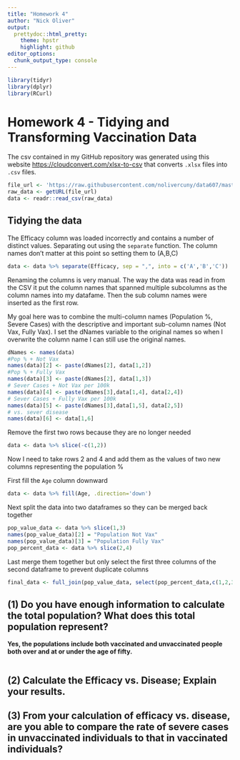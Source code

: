 ```yaml
---
title: "Homework 4"
author: "Nick Oliver"
output:
  prettydoc::html_pretty:
    theme: hpstr
    highlight: github
editor_options: 
  chunk_output_type: console
---
```

```r
library(tidyr)
library(dplyr)
library(RCurl)
```

# Homework 4 - Tidying and Transforming Vaccination Data

The csv contained in my GitHub repository was generated using this website [https://cloudconvert.com/xlsx-to-csv](https://cloudconvert.com/xlsx-to-csv) that converts `.xlsx` files into `.csv` files. 
```r
file_url <- 'https://raw.githubusercontent.com/nolivercuny/data607/master/homework4/israeli_vaccination_data_analysis_start.csv'
raw_data <- getURL(file_url)
data <- readr::read_csv(raw_data)
```

## Tidying the data

The Efficacy column was loaded incorrectly and contains a number of distinct values. Separating out using the `separate` function. The column names don't matter at this point so setting them to (A,B,C)
```r
data <- data %>% separate(Efficacy, sep = ",", into = c('A','B','C'))
```

Renaming the columns is very manual. The way the data was read in from the CSV it put the column names that spanned multiple subcolumns as the column names into my datafame. Then the sub column names were inserted as the first row.

My goal here was to combine the multi-column names (Population %, Severe Cases) with the descriptive and important sub-column names (Not Vax, Fully Vax). I set the dNames variable to the original names so when I overwrite the column name I can still use the original names.

```r
dNames <- names(data)
#Pop % + Not Vax
names(data)[2] <- paste(dNames[2], data[1,2])
#Pop % + Fully Vax
names(data)[3] <- paste(dNames[2], data[1,3])
# Sever Cases + Not Vax per 100k
names(data)[4] <- paste(dNames[3],data[1,4], data[2,4])
# Sever Cases + Fully Vax per 100k
names(data)[5] <- paste(dNames[3],data[1,5], data[2,5])
# vs. sever disease
names(data)[6] <- data[1,6]

```

Remove the first two rows because they are no longer needed

```r
data <- data %>% slice(-c(1,2))
```

Now I need to take rows 2 and 4 and add them as the values of two new columns representing the population %

First fill the `Age` column downward
```r
data <- data %>% fill(Age, .direction='down')
```
Next split the data into two dataframes so they can be merged back together
```r
pop_value_data <- data %>% slice(1,3)
names(pop_value_data)[2] = "Population Not Vax"
names(pop_value_data)[3] = "Population Fully Vax"
pop_percent_data <- data %>% slice(2,4)
```
Last merge them together but only select the first three columns of the second dataframe to prevent duplicate columns
```r
final_data <- full_join(pop_value_data, select(pop_percent_data,c(1,2,3)),by="Age")
```


## (1) Do you have enough information to calculate the total population?  What does this total population represent?

**Yes, the populations include both vaccinated and unvaccinated people both over and at or under the age of fifty.**

```r

```


## (2) Calculate the Efficacy vs. Disease; Explain your results.



## (3) From your calculation of efficacy vs. disease, are you able to compare the rate of severe cases in unvaccinated individuals to that in vaccinated individuals?


